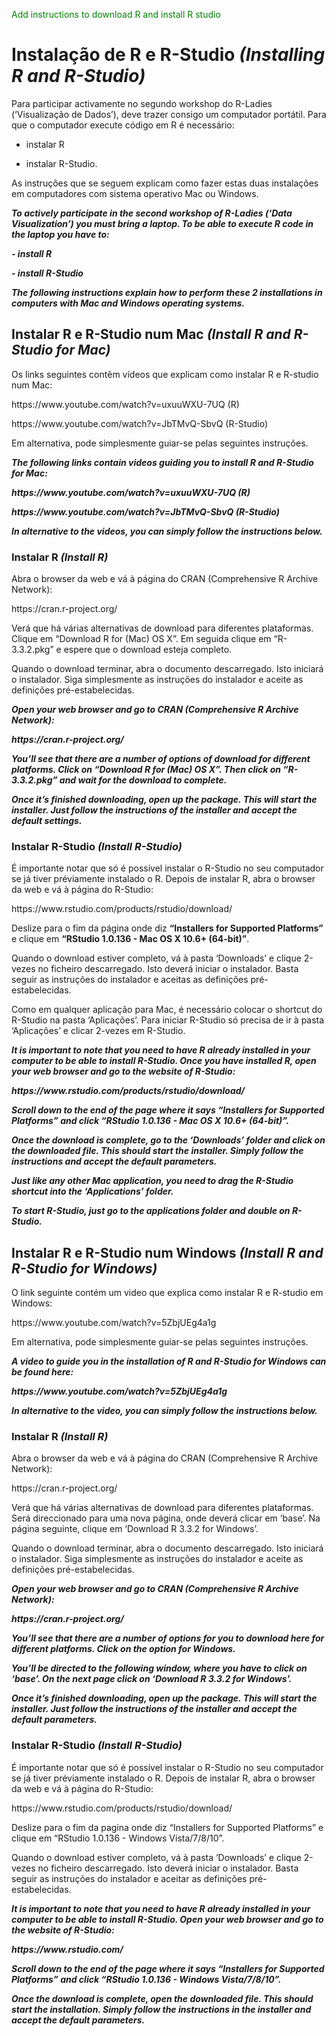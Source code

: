 <span style = "color: green"> Add instructions to download R and install R studio</span>

# Instalação de R e R-Studio ***(Installing R and R-Studio)***

Para participar activamente no segundo workshop do R-Ladies (‘Visualização de Dados’), deve trazer consigo um computador portátil. Para que o computador execute código em R é necessário: 

 - instalar R
 
 - instalar R-Studio.
 
As instruções que se seguem explicam como fazer estas duas instalações em computadores com sistema operativo Mac ou Windows.

***To actively participate in the second workshop of R-Ladies (‘Data Visualization’) you must bring a laptop. To be able to execute R code in the laptop you have to:***

 ***- install R*** 
 
 ***- install R-Studio***
 
***The following instructions explain how to perform these 2 installations in computers with Mac and Windows operating systems.***

## Instalar R e R-Studio num Mac ***(Install R and R-Studio for Mac)***

Os links seguintes contêm vídeos que explicam como instalar R e R-studio num Mac:

https://www.youtube.com/watch?v=uxuuWXU-7UQ (R)

https://www.youtube.com/watch?v=JbTMvQ-SbvQ (R-Studio)

Em alternativa, pode simplesmente guiar-se pelas seguintes instruções.

***The following links contain videos guiding you to install R and R-Studio for Mac:***

***https://www.youtube.com/watch?v=uxuuWXU-7UQ (R)***

***https://www.youtube.com/watch?v=JbTMvQ-SbvQ (R-Studio)***

***In alternative to the videos, you can simply follow the instructions below.***

### Instalar R ***(Install R)***
Abra o browser da web e vá à página do CRAN (Comprehensive R Archive Network):

https://cran.r-project.org/

Verá que há várias alternativas de download para diferentes plataformas. Clique em "Download R for (Mac) OS X". Em seguida clique em "R-3.3.2.pkg" e espere que o download esteja completo.

Quando o download terminar, abra o documento descarregado. Isto iniciará o instalador. Siga simplesmente as instruções do instalador e aceite as definições pré-estabelecidas.

***Open your web browser and go to CRAN (Comprehensive R Archive Network):***

***https://cran.r-project.org/***

***You'll see that there are a number of options of download for different platforms. Click on "Download R for (Mac) OS X". Then click on "R-3.3.2.pkg" and wait for the download to complete.***
 
***Once it's finished downloading, open up the package. This will start the installer. Just follow the instructions of the installer and accept the default settings.***

### Instalar R-Studio ***(Install R-Studio)***
É importante notar que só é possível instalar o R-Studio no seu computador se já tiver préviamente instalado o R. Depois de instalar R, abra o browser da web e vá à página do R-Studio:

https://www.rstudio.com/products/rstudio/download/

Deslize para o fim da página onde diz **"Installers for Supported Platforms"** e clique em **"RStudio 1.0.136 - Mac OS X 10.6+ (64-bit)"**. 

Quando o download estiver completo, vá à pasta ‘Downloads’ e clique 2-vezes no ficheiro descarregado. Isto deverá iniciar o instalador. Basta seguir as instruções do instalador e aceitas as definições pré-estabelecidas.

Como em qualquer aplicação para Mac, é necessário colocar o shortcut do R-Studio na pasta ‘Aplicações’. Para iniciar R-Studio só precisa de ir à pasta ‘Aplicações’ e clicar 2-vezes em R-Studio.

***It is important to note that you need to have R already installed in your computer to be able to install R-Studio. Once you have installed R, open your web browser and go to the website of R-Studio:***

***https://www.rstudio.com/products/rstudio/download/***

***Scroll down to the end of the page where it says "Installers for Supported Platforms" and click "RStudio 1.0.136 - Mac OS X 10.6+ (64-bit)".*** 

***Once the download is complete, go to the ‘Downloads’ folder and click on the downloaded file. This should start the installer. Simply follow the instructions and accept the default parameters.***

***Just like any other Mac application, you need to drag the R-Studio shortcut into the ‘Applications’ folder.***

***To start R-Studio, just go to the applications folder and double on R-Studio.***


## Instalar R e R-Studio num Windows ***(Install R and R-Studio for Windows)***

O link seguinte contém um video que explica como instalar R e R-studio em Windows:

https://www.youtube.com/watch?v=5ZbjUEg4a1g

Em alternativa, pode simplesmente guiar-se pelas seguintes instruções.

***A video to guide you in the installation of R and R-Studio for Windows can be found here:***

***https://www.youtube.com/watch?v=5ZbjUEg4a1g***

***In alternative to the video, you can simply follow the instructions below.***


### Instalar R ***(Install R)***
Abra o browser da web e vá à página do CRAN (Comprehensive R Archive Network):

https://cran.r-project.org/

Verá que há várias alternativas de download para diferentes plataformas. Será direccionado para uma nova página, onde deverá clicar em ‘base’. Na página seguinte, clique em ‘Download R 3.3.2 for Windows’.

Quando o download terminar, abra o documento descarregado. Isto iniciará o instalador. Siga simplesmente as instruções do instalador e aceite as definições pré-estabelecidas.

***Open your web browser and go to CRAN (Comprehensive R Archive Network):***

***https://cran.r-project.org/***

***You'll see that there are a number of options for you to download here for different platforms. Click on the option for Windows.*** 

 ***You’ll be directed to the following window, where you have to click on ‘base’. On the next page click on ‘Download R 3.3.2 for Windows’.*** 

***Once it's finished downloading, open up the package. This will start the installer. Just follow the instructions of the installer and accept the default parameters.***


### Instalar R-Studio ***(Install R-Studio)***

É importante notar que só é possível instalar o R-Studio no seu computador se já tiver préviamente instalado o R. Depois de instalar R, abra o browser da web e vá à página do R-Studio:

https://www.rstudio.com/products/rstudio/download/

Deslize para o fim da pagina onde diz "Installers for Supported Platforms" e clique em "RStudio 1.0.136 - Windows Vista/7/8/10". 

Quando o download estiver completo, vá à pasta ‘Downloads’ e clique 2-vezes no ficheiro descarregado. Isto deverá iniciar o instalador. Basta seguir as instruções do instalador e aceitar as definições pré-estabelecidas.

***It is important to note that you need to have R already installed in your computer to be able to install R-Studio. Open your web browser and go to the website of R-Studio:***

***https://www.rstudio.com/***

***Scroll down to the end of the page where it says "Installers for Supported Platforms" and click "RStudio 1.0.136 - Windows Vista/7/8/10".*** 

***Once the download is complete, open the downloaded file. This should start the installation. Simply follow the instructions in the installer and accept the default parameters.***
